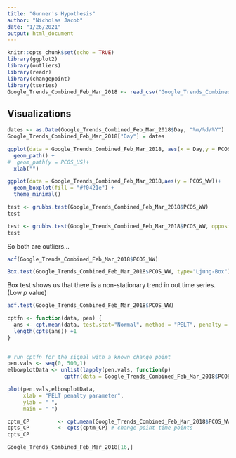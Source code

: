 ```yaml
---
title: "Gunner's Hypothesis"
author: "Nicholas Jacob"
date: "1/26/2021"
output: html_document
---
```


```r
knitr::opts_chunk$set(echo = TRUE)
library(ggplot2)
library(outliers)
library(readr)
library(changepoint)
library(tseries)
Google_Trends_Combined_Feb_Mar_2018 <- read_csv("Google_Trends_Combined_Feb_Mar_2018.csv")
```

## Visualizations
```r
dates <- as.Date(Google_Trends_Combined_Feb_Mar_2018$Day, "%m/%d/%Y")
Google_Trends_Combined_Feb_Mar_2018["Day"] = dates
```



```r
ggplot(data = Google_Trends_Combined_Feb_Mar_2018, aes(x = Day,y = PCOS_US)) +
  geom_path() +
#  geom_path(y = PCOS_US)+
  xlab("") 
```
```r
ggplot(data = Google_Trends_Combined_Feb_Mar_2018,aes(y = PCOS_WW))+
  geom_boxplot(fill = "#f0421e") +
  theme_minimal()
```

```r

test <- grubbs.test(Google_Trends_Combined_Feb_Mar_2018$PCOS_WW)
test
```

```r

test <- grubbs.test(Google_Trends_Combined_Feb_Mar_2018$PCOS_WW, opposite = TRUE)
test
```

So both are outliers...

```r
acf(Google_Trends_Combined_Feb_Mar_2018$PCOS_WW)
```

```r
Box.test(Google_Trends_Combined_Feb_Mar_2018$PCOS_WW, type="Ljung-Box")
```

Box test shows us that there is a non-stationary trend in out time series. (Low $p$ value)

```r

adf.test(Google_Trends_Combined_Feb_Mar_2018$PCOS_WW)
```

```r
cptfn <- function(data, pen) {
  ans <- cpt.mean(data, test.stat="Normal", method = "PELT", penalty = "Manual", pen.value = pen) 
  length(cpts(ans)) +1
}
 

# run cptfn for the signal with a known change point
pen.vals <- seq(0, 500,1)
elbowplotData <- unlist(lapply(pen.vals, function(p) 
                  cptfn(data = Google_Trends_Combined_Feb_Mar_2018$PCOS_WW, pen = p)))

plot(pen.vals,elbowplotData,
     xlab = "PELT penalty parameter",
     ylab = " ",
     main = " ")

```


```r


cptm_CP         <- cpt.mean(Google_Trends_Combined_Feb_Mar_2018$PCOS_WW, penalty='Manual',pen.value=200,method='PELT') 
cpts_CP         <- cpts(cptm_CP) # change point time points
cpts_CP
```

```r
Google_Trends_Combined_Feb_Mar_2018[16,]
```